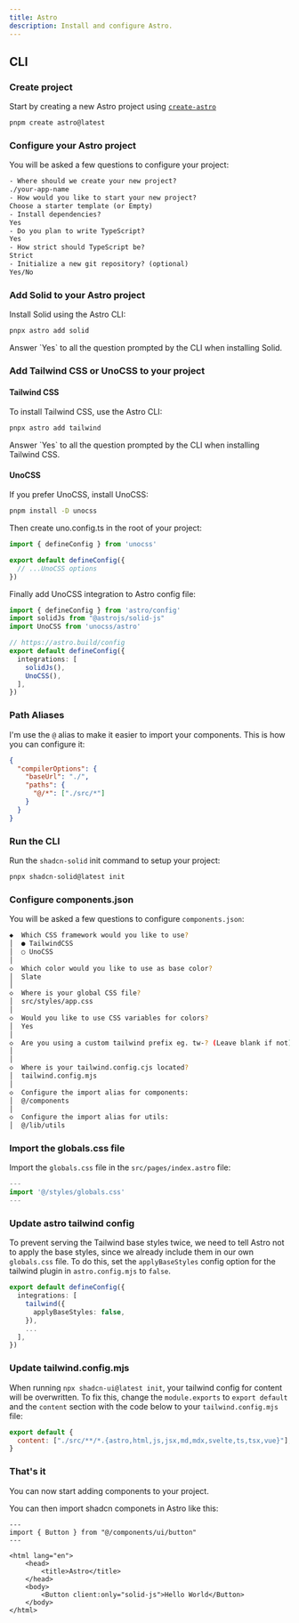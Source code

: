 ```yaml
---
title: Astro
description: Install and configure Astro.
---
```


## CLI

<Steps>

### Create project

Start by creating a new Astro project using [`create-astro`](https://docs.astro.build/en/install/auto/)

```bash
pnpm create astro@latest
```

### Configure your Astro project

You will be asked a few questions to configure your project:

```txt showLineNumbers
- Where should we create your new project?
./your-app-name
- How would you like to start your new project?
Choose a starter template (or Empty)
- Install dependencies?
Yes
- Do you plan to write TypeScript?
Yes
- How strict should TypeScript be?
Strict
- Initialize a new git repository? (optional)
Yes/No
```

### Add Solid to your Astro project

Install Solid using the Astro CLI:

```bash
pnpx astro add solid
```

<Alert class="mt-6">
  <AlertDescription>
    Answer `Yes` to all the question prompted by the CLI when installing Solid.
  </AlertDescription>
</Alert>

### Add Tailwind CSS or UnoCSS to your project

#### Tailwind CSS

To install Tailwind CSS, use the Astro CLI:

```bash
pnpx astro add tailwind
```

<Alert class="mt-6">
  <AlertDescription>
    Answer `Yes` to all the question prompted by the CLI when installing Tailwind CSS.
  </AlertDescription>
</Alert>

#### UnoCSS

If you prefer UnoCSS, install UnoCSS:

```bash
pnpm install -D unocss
```

Then create uno.config.ts in the root of your project:

```ts title="uno.config.ts"
import { defineConfig } from 'unocss'

export default defineConfig({
  // ...UnoCSS options
})
```

Finally add UnoCSS integration to Astro config file:

```ts title="astro.config.mjs"{3,9}
import { defineConfig } from 'astro/config'
import solidJs from "@astrojs/solid-js" 
import UnoCSS from 'unocss/astro'

// https://astro.build/config
export default defineConfig({
  integrations: [
    solidJs(),
    UnoCSS(),
  ],
})
```

### Path Aliases

I'm use the `@` alias to make it easier to import your components. This is how you can configure it:

```json title="tsconfig.json"{3-6}
{
  "compilerOptions": {
    "baseUrl": "./",
    "paths": {
      "@/*": ["./src/*"]
    }
  }
}
```

### Run the CLI

Run the `shadcn-solid` init command to setup your project:

```bash
pnpx shadcn-solid@latest init
```

### Configure components.json

You will be asked a few questions to configure `components.json`:

```bash
◆  Which CSS framework would you like to use?
│  ● TailwindCSS
│  ○ UnoCSS
│
◇  Which color would you like to use as base color?
│  Slate
│
◇  Where is your global CSS file?
│  src/styles/app.css
│
◇  Would you like to use CSS variables for colors?
│  Yes
│
◇  Are you using a custom tailwind prefix eg. tw-? (Leave blank if not)
│
│
◇  Where is your tailwind.config.cjs located?
│  tailwind.config.mjs
│
◇  Configure the import alias for components:
│  @/components
│
◇  Configure the import alias for utils:
│  @/lib/utils
```

### Import the globals.css file

Import the `globals.css` file in the `src/pages/index.astro` file:

```ts {2} showLineNumbers
---
import '@/styles/globals.css'
---
```

### Update astro tailwind config

To prevent serving the Tailwind base styles twice, we need to tell Astro not to apply the base styles, since we already include them in our own `globals.css` file. To do this, set the `applyBaseStyles` config option for the tailwind plugin in `astro.config.mjs` to `false`.

```ts {3-5} showLineNumbers
export default defineConfig({
  integrations: [
    tailwind({
      applyBaseStyles: false,
    }),
    ...
  ],
})
```

### Update tailwind.config.mjs

When running `npx shadcn-ui@latest init`, your tailwind config for content will be overwritten. To fix this, change the `module.exports` to `export default` and the `content` section with the code below to your `tailwind.config.mjs` file:

```js {1-4} showLineNumbers
export default {
  content: ["./src/**/*.{astro,html,js,jsx,md,mdx,svelte,ts,tsx,vue}"],
}
```

### That's it

You can now start adding components to your project.

You can then import shadcn componets in Astro like this:

```astro {2,10} showLineNumbers
---
import { Button } from "@/components/ui/button"
---

<html lang="en">
	<head>
		<title>Astro</title>
	</head>
	<body>
		<Button client:only="solid-js">Hello World</Button>
	</body>
</html>
```

</Steps>
